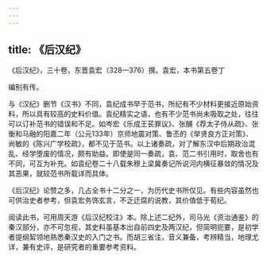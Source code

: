 ```yaml
---
---
---
```

title: 《后汉纪》
---



《后汉纪》，三十卷，东晋袁宏（328—376）撰。袁宏，本书第五卷丁

编别有传。

与《汉纪》删节《汉书》不同，袁纪成书早于范书，所纪有不少材料更接近原始资料，所以具有较高的史料价值。袁纪精实之语，也有不少范书尚未吸取之处，往往可以订补范书的错误和不足。如岑宏《乐成王苌罪议》、张酺《荐太子侍从疏》、张衡和马融的阳嘉二年（公元133年）京师地震对策、鲁丕的《举贤良方正对策》、尚敏的《陈兴广学校疏》，都不见于范书。以上诸奏疏，对了解东汉中后期政治混乱、经学堕废的情况，颇有助益。即使是同一奏疏，袁、范二书引用时，取舍也有不同，可互为补充。如袁纪卷二十八载朱穆上梁冀奏记所说河内横征暴敛的情况及其恶果，就较范书所载详而具体。

《后汉纪》论赞之多，几占全书十二分之一，为历代史书所仅见。有些内容虽然也可供治史者参考，但袁宏务饰玄言，不乏迂腐的说教，其价值低于荀纪。

阅读此书，可用周天游《后汉纪校注》本。除上述二纪外，司马光《资治通鉴》的秦汉部分，亦不可忽视，其史料虽基本出自前四史及两汉纪，但简明扼要，是初学者提纲絜领地熟悉秦汉史的入门之书。而胡三省注，音义兼备，考辨精当，地理尤详，兼有史评，是研究者的重要参考资料。